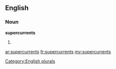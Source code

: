==English==

===Noun===
'''supercurrents'''

# {{plural of|[[supercurrent]]}}

[[Category:English plurals]]

[[ar:supercurrents]]
[[fr:supercurrents]]
[[my:supercurrents]]